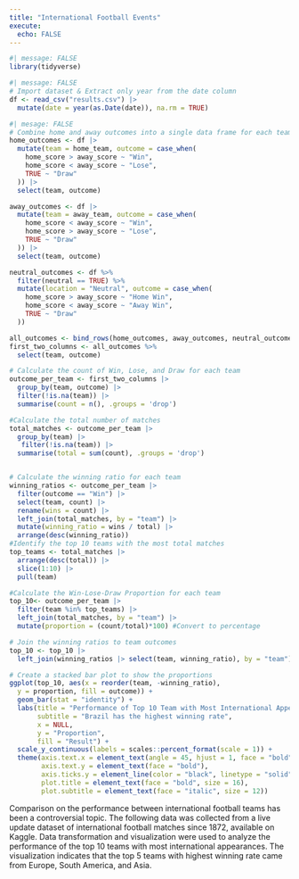 ```yaml
---
title: "International Football Events"
execute: 
  echo: FALSE 
---
```


```r
#| message: FALSE 
library(tidyverse) 
```

```r
#| message: FALSE 
# Import dataset & Extract only year from the date column 
df <- read_csv("results.csv") |> 
  mutate(date = year(as.Date(date)), na.rm = TRUE) 
```

```r
#| mesage: FALSE 
# Combine home and away outcomes into a single data frame for each team
home_outcomes <- df |>
  mutate(team = home_team, outcome = case_when(
    home_score > away_score ~ "Win",
    home_score < away_score ~ "Lose",
    TRUE ~ "Draw"
  )) |>
  select(team, outcome)

away_outcomes <- df |>
  mutate(team = away_team, outcome = case_when(
    home_score < away_score ~ "Win",
    home_score > away_score ~ "Lose",
    TRUE ~ "Draw"
  )) |>
  select(team, outcome)

neutral_outcomes <- df %>%
  filter(neutral == TRUE) %>%
  mutate(location = "Neutral", outcome = case_when(
    home_score > away_score ~ "Home Win",
    home_score < away_score ~ "Away Win",
    TRUE ~ "Draw"
  )) 

all_outcomes <- bind_rows(home_outcomes, away_outcomes, neutral_outcomes)
first_two_columns <- all_outcomes %>%
  select(team, outcome)

# Calculate the count of Win, Lose, and Draw for each team
outcome_per_team <- first_two_columns |> 
  group_by(team, outcome) |>
  filter(!is.na(team)) |>
  summarise(count = n(), .groups = 'drop') 

#Calculate the total number of matches 
total_matches <- outcome_per_team |> 
  group_by(team) |> 
   filter(!is.na(team)) |> 
  summarise(total = sum(count), .groups = 'drop')


# Calculate the winning ratio for each team
winning_ratios <- outcome_per_team |>
  filter(outcome == "Win") |>
  select(team, count) |>
  rename(wins = count) |>
  left_join(total_matches, by = "team") |>
  mutate(winning_ratio = wins / total) |>
  arrange(desc(winning_ratio))
#Identify the top 10 teams with the most total matches
top_teams <- total_matches |>
  arrange(desc(total)) |>
  slice(1:10) |>
  pull(team)

#Calculate the Win-Lose-Draw Proportion for each team
top_10<- outcome_per_team |> 
  filter(team %in% top_teams) |>
  left_join(total_matches, by = "team") |> 
  mutate(proportion = (count/total)*100) #Convert to percentage

# Join the winning ratios to team outcomes
top_10 <- top_10 |>
  left_join(winning_ratios |> select(team, winning_ratio), by = "team")
```


```r
# Create a stacked bar plot to show the proportions
ggplot(top_10, aes(x = reorder(team, -winning_ratio), 
  y = proportion, fill = outcome)) +
  geom_bar(stat = "identity") +
  labs(title = "Performance of Top 10 Team with Most International Apperance",
       subtitle = "Brazil has the highest winning rate",
       x = NULL,
       y = "Proportion",
       fill = "Result") +
  scale_y_continuous(labels = scales::percent_format(scale = 1)) +
  theme(axis.text.x = element_text(angle = 45, hjust = 1, face = "bold"), 
        axis.text.y = element_text(face = "bold"), 
        axis.ticks.y = element_line(color = "black", linetype = "solid", lineend = "butt"), 
        plot.title = element_text(face = "bold", size = 16), 
        plot.subtitle = element_text(face = "italic", size = 12))
```

Comparison on the performance between international football teams has been a controversial topic. The following data was collected from a live update dataset of international football matches since 1872, available on Kaggle. Data transformation and visualization were used to analyze the performance of the top 10 teams with most international appearances. The visualization indicates that the top 5 teams with highest winning rate came from Europe, South America, and Asia.



